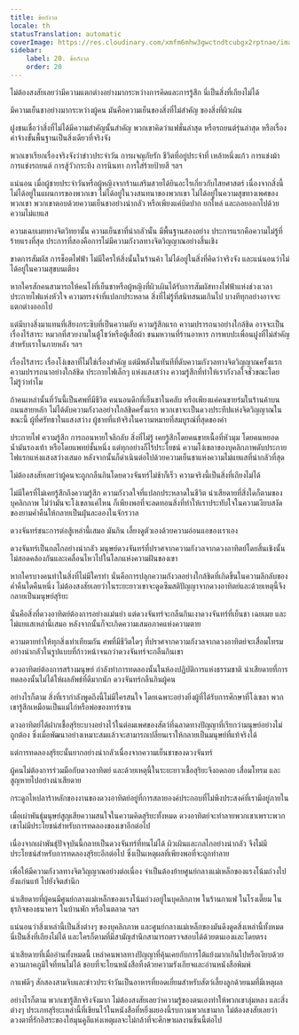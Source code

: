 ```yaml
---
title: ข้อกังวล
locale: th
statusTranslation: automatic
coverImage: https://res.cloudinary.com/xmfm6mhw3gwctndtcubgx2rptnae/image/upload/v1741354419/small_cover_la_gran_rebelion_28716e29d2.webp
sidebar:
    label: 20. ข้อกังวล
    order: 20
---
```

ไม่ต้องสงสัยเลยว่ามีความแตกต่างอย่างมากระหว่างการคิดและการรู้สึก นี่เป็นสิ่งที่เถียงไม่ได้

มีความเย็นชาอย่างมากระหว่างผู้คน มันคือความเย็นของสิ่งที่ไม่สำคัญ ของสิ่งที่ผิวเผิน

ฝูงชนเชื่อว่าสิ่งที่ไม่ได้มีความสำคัญนั้นสำคัญ พวกเขาคิดว่าแฟชั่นล่าสุด หรือรถยนต์รุ่นล่าสุด หรือเรื่องค่าจ้างขั้นพื้นฐานเป็นสิ่งเดียวที่จริงจัง

พวกเขาเรียกเรื่องจริงจังว่าข่าวประจำวัน การผจญภัยรัก ชีวิตที่อยู่ประจำที่ เหล้าหนึ่งแก้ว การแข่งม้า การแข่งรถยนต์ การสู้วัวกระทิง การนินทา การใส่ร้ายป้ายสี ฯลฯ

แน่นอน เมื่อผู้ชายประจำวันหรือผู้หญิงจากร้านเสริมสวยได้ยินอะไรเกี่ยวกับไสยศาสตร์ เนื่องจากสิ่งนี้ไม่ได้อยู่ในแผนการของพวกเขา ไม่ได้อยู่ในวงสนทนาของพวกเขา ไม่ได้อยู่ในความสุขทางเพศของพวกเขา พวกเขาตอบด้วยความเย็นชาอย่างน่ากลัว หรือเพียงแค่บิดปาก ยกไหล่ และถอยออกไปด้วยความไม่แยแส

ความเฉยเมยทางจิตวิทยานั้น ความเย็นชาที่น่ากลัวนั้น มีพื้นฐานสองอย่าง ประการแรกคือความไม่รู้ที่ร้ายแรงที่สุด ประการที่สองคือการไม่มีความกังวลทางจิตวิญญาณอย่างสิ้นเชิง

ขาดการสัมผัส การช็อตไฟฟ้า ไม่มีใครให้สิ่งนั้นในร้านค้า ไม่ได้อยู่ในสิ่งที่คิดว่าจริงจัง และแน่นอนว่าไม่ได้อยู่ในความสุขบนเตียง

หากใครสักคนสามารถให้คนโง่ที่เย็นชาหรือผู้หญิงที่ผิวเผินได้รับการสัมผัสทางไฟฟ้าแห่งช่วงเวลา ประกายไฟแห่งหัวใจ ความทรงจำที่แปลกประหลาด สิ่งที่ไม่รู้ที่สนิทสนมเกินไป บางทีทุกอย่างอาจจะแตกต่างออกไป

แต่มีบางสิ่งมาแทนที่เสียงกระซิบที่เป็นความลับ ความรู้สึกแรก ความปรารถนาอย่างใกล้ชิด อาจจะเป็นเรื่องไร้สาระ หมวกที่สวยงามในตู้โชว์หรือตู้เสื้อผ้า ขนมหวานที่ร้านอาหาร การพบปะเพื่อนฝูงที่ไม่สำคัญสำหรับเราในภายหลัง ฯลฯ

เรื่องไร้สาระ เรื่องโง่เขลาที่ไม่ใช่เรื่องสำคัญ แต่มีพลังในทันทีที่ดับความกังวลทางจิตวิญญาณครั้งแรก ความปรารถนาอย่างใกล้ชิด ประกายไฟเล็กๆ แห่งแสงสว่าง ความรู้สึกที่ทำให้เรากังวลใจชั่วขณะโดยไม่รู้ว่าทำไม

ถ้าคนเหล่านั้นที่วันนี้เป็นศพที่มีชีวิต คนนอนดึกที่เย็นชาในคลับ หรือเพียงแค่คนขายร่มในร้านค้าบนถนนสายหลัก ไม่ได้ดับความกังวลอย่างใกล้ชิดครั้งแรก พวกเขาจะเป็นดวงประทีปแห่งจิตวิญญาณในขณะนี้ ผู้ที่ศรัทธาในแสงสว่าง ผู้ชายที่แท้จริงในความหมายที่สมบูรณ์ที่สุดของคำ

ประกายไฟ ความรู้สึก การถอนหายใจลึกลับ สิ่งที่ไม่รู้ เคยรู้สึกโดยคนขายเนื้อที่หัวมุม โดยคนหยอดน้ำมันรองเท้า หรือโดยแพทย์ชั้นหนึ่ง แต่ทุกอย่างก็ไร้ประโยชน์ ความโง่เขลาของบุคลิกภาพดับประกายไฟแรกแห่งแสงสว่างเสมอ หลังจากนั้นก็ดำเนินต่อไปด้วยความเย็นชาแห่งความไม่แยแสที่น่ากลัวที่สุด

ไม่ต้องสงสัยเลยว่าผู้คนจะถูกกลืนกินโดยดวงจันทร์ไม่ช้าก็เร็ว ความจริงนี้เป็นสิ่งที่เถียงไม่ได้

ไม่มีใครที่ไม่เคยรู้สึกถึงความรู้สึก ความกังวลใจที่แปลกประหลาดในชีวิต น่าเสียดายที่สิ่งใดก็ตามของบุคลิกภาพ ไม่ว่ามันจะโง่เขลาแค่ไหน ก็เพียงพอที่จะลดทอนสิ่งที่ทำให้เราประทับใจในความเงียบสงัดของยามค่ำคืนให้กลายเป็นฝุ่นละอองในจักรวาล

ดวงจันทร์ชนะการต่อสู้เหล่านี้เสมอ มันกิน เลี้ยงดูตัวเองด้วยความอ่อนแอของเราเอง

ดวงจันทร์เป็นกลไกอย่างน่ากลัว มนุษย์ดวงจันทร์ที่ปราศจากความกังวลจากดวงอาทิตย์โดยสิ้นเชิงนั้นไม่สอดคล้องกันและเคลื่อนไหวไปในโลกแห่งความฝันของเขา

หากใครบางคนทำในสิ่งที่ไม่มีใครทำ นั่นคือการปลุกความกังวลอย่างใกล้ชิดที่เกิดขึ้นในความลึกลับของค่ำคืนใดคืนหนึ่ง ไม่ต้องสงสัยเลยว่าในระยะยาวเขาจะดูดซึมสติปัญญาจากดวงอาทิตย์และด้วยเหตุนี้จึงกลายเป็นมนุษย์สุริยะ

นั่นคือสิ่งที่ดวงอาทิตย์ต้องการอย่างแม่นยำ แต่ดวงจันทร์จะกลืนกินเงาดวงจันทร์ที่เย็นชา เฉยเมย และไม่แยแสเหล่านี้เสมอ หลังจากนั้นก็จะเกิดความเสมอภาคแห่งความตาย

ความตายทำให้ทุกสิ่งเท่าเทียมกัน ศพที่มีชีวิตใดๆ ที่ปราศจากความกังวลจากดวงอาทิตย์จะเสื่อมโทรมอย่างน่ากลัวในรูปแบบที่ก้าวหน้าจนกว่าดวงจันทร์จะกลืนกินเขา

ดวงอาทิตย์ต้องการสร้างมนุษย์ กำลังทำการทดลองนั้นในห้องปฏิบัติการแห่งธรรมชาติ น่าเสียดายที่การทดลองนั้นไม่ได้ให้ผลลัพธ์ที่ดีมากนัก ดวงจันทร์กลืนกินผู้คน

อย่างไรก็ตาม สิ่งที่เรากำลังพูดถึงนี้ไม่มีใครสนใจ โดยเฉพาะอย่างยิ่งผู้ที่ได้รับการศึกษาที่โง่เขลา พวกเขารู้สึกเหมือนเป็นแม่ไก่หรือพ่อของทาร์ซาน

ดวงอาทิตย์ได้ฝากเชื้อสุริยะบางอย่างไว้ในต่อมเพศของสัตว์ที่ฉลาดทางปัญญาที่เรียกว่ามนุษย์อย่างไม่ถูกต้อง ซึ่งเมื่อพัฒนาอย่างเหมาะสมแล้วจะสามารถเปลี่ยนเราให้กลายเป็นมนุษย์ที่แท้จริงได้

แต่การทดลองสุริยะนั้นยากอย่างน่ากลัวเนื่องจากความเย็นชาของดวงจันทร์

ผู้คนไม่ต้องการร่วมมือกับดวงอาทิตย์ และด้วยเหตุนี้ในระยะยาวเชื้อสุริยะจึงถดถอย เสื่อมโทรม และสูญหายไปอย่างน่าเสียดาย

กระดูกไหปลาร้าหลักของงานของดวงอาทิตย์อยู่ที่การสลายองค์ประกอบที่ไม่พึงประสงค์ที่เรามีอยู่ภายใน

เมื่อเผ่าพันธุ์มนุษย์สูญเสียความสนใจในความคิดสุริยะทั้งหมด ดวงอาทิตย์จะทำลายพวกเขาเพราะพวกเขาไม่มีประโยชน์สำหรับการทดลองของเขาอีกต่อไป

เนื่องจากเผ่าพันธุ์ปัจจุบันนี้กลายเป็นดวงจันทร์ที่ทนไม่ได้ ผิวเผินและกลไกอย่างน่ากลัว จึงไม่มีประโยชน์สำหรับการทดลองสุริยะอีกต่อไป ซึ่งเป็นเหตุผลที่เพียงพอที่จะถูกทำลาย

เพื่อให้มีความกังวลทางจิตวิญญาณอย่างต่อเนื่อง จำเป็นต้องย้ายศูนย์กลางแม่เหล็กของแรงโน้มถ่วงไปยังแก่นแท้ ไปยังจิตสำนึก

น่าเสียดายที่ผู้คนมีศูนย์กลางแม่เหล็กของแรงโน้มถ่วงอยู่ในบุคลิกภาพ ในร้านกาแฟ ในโรงเตี๊ยม ในธุรกิจของธนาคาร ในบ้านพัก หรือในตลาด ฯลฯ

แน่นอนว่าสิ่งเหล่านี้เป็นสิ่งต่างๆ ของบุคลิกภาพ และศูนย์กลางแม่เหล็กของมันดึงดูดสิ่งเหล่านี้ทั้งหมด นี่เป็นสิ่งที่เถียงไม่ได้ และใครก็ตามที่มีสามัญสำนึกสามารถตรวจสอบได้ด้วยตนเองและโดยตรง

น่าเสียดายที่เมื่ออ่านทั้งหมดนี้ เหล่าคนพาลทางปัญญาที่คุ้นเคยกับการโต้แย้งมากเกินไปหรือเงียบด้วยความภาคภูมิใจที่ทนไม่ได้ ชอบที่จะโยนหนังสือทิ้งด้วยความรังเกียจและอ่านหนังสือพิมพ์

กาแฟดีๆ สักสองสามจิบและข่าวประจำวันเป็นอาหารที่ยอดเยี่ยมสำหรับสัตว์เลี้ยงลูกด้วยนมที่มีเหตุผล

อย่างไรก็ตาม พวกเขารู้สึกจริงจังมาก ไม่ต้องสงสัยเลยว่าความรู้ของตนเองทำให้พวกเขาลุ่มหลง และสิ่งต่างๆ ประเภทสุริยะเหล่านี้ที่เขียนไว้ในหนังสือที่หยิ่งผยองนี้รบกวนพวกเขามาก ไม่ต้องสงสัยเลยว่าดวงตาที่รักอิสระของโฮมุนคูลีแห่งเหตุผลจะไม่กล้าที่จะศึกษาผลงานชิ้นนี้ต่อไป
